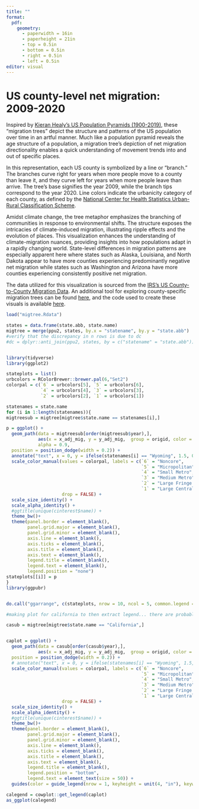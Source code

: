```yaml
---
title: ""
format:
  pdf: 
    geometry: 
      - paperwidth = 16in
      - paperheight = 21in
      - top = 0.5in
      - bottom = 0.5in
      - right = 0.5in
      - left = 0.5in
editor: visual
---
```


# US county-level net migration: 2009-2020

Inspired by [Kieran Healy's US Population Pyramids (1900-2019)](https://kieranhealy.org/prints/pop-pyramids/), these "migration trees" depict the structure and patterns of the US population over time in an artful manner. Much like a population pyramid reveals the age structure of a population, a migration tree's depiction of net migration directionality enables a quick understanding of movement trends into and out of specific places.

In this representation, each US county is symbolized by a line or "branch." The branches curve right for years when more people move to a county than leave it, and they curve left for years when more people leave than arrive. The tree's base signifies the year 2009, while the branch tips correspond to the year 2020. Line colors indicate the urbanicity category of each county, as defined by the [National Center for Health Statistics Urban-Rural Classification Scheme](https://www.cdc.gov/nchs/data_access/urban_rural.htm).

Amidst climate change, the tree metaphor emphasizes the branching of communities in response to environmental shifts. The structure exposes the intricacies of climate-induced migration, illustrating ripple effects and the evolution of places. This visualization enhances the understanding of climate-migration nuances, providing insights into how populations adapt in a rapidly changing world. State-level differences in migration patterns are especially apparent here where states such as Alaska, Louisiana, and North Dakota appear to have more counties experiencing predominantly negative net migration while states such as Washington and Arizona have more counties experiencing consistently positive net migration.

The data utilized for this visualization is sourced from the [IRS's US County-to-County Migration Data](https://www.irs.gov/statistics/soi-tax-stats-migration-data). An additional tool for exploring county-specific migration trees can be found [here](https://hannaheow.shinyapps.io/migration_treeviz/), and the code used to create these visuals is available [here](https://github.com/hannaheow/migration_treeviz).

```r

load("migtree.Rdata")

states = data.frame(state.abb, state.name)
migtree = merge(ppu2, states, by.x = "statename", by.y = "state.abb")
#verify that the discrepancy in n rows is due to dc 
#dc = dplyr::anti_join(ppu2, states, by = c("statename" = "state.abb"))


library(tidyverse)
library(ggplot2)

stateplots = list()
urbcolors = RColorBrewer::brewer.pal(6,"Set2")
colorpal = c(`6` = urbcolors[5], `5` = urbcolors[6], 
             `4` = urbcolors[4], `3` = urbcolors[3],
             `2` = urbcolors[2], `1` = urbcolors[1])

statenames = state.name
for (i in 1:length(statenames)){
migtreesub = migtree[migtree$state.name == statenames[i],]

p = ggplot() + 
  geom_path(data = migtreesub[order(migtreesub$year),],
            aes(x = x_adj_mig, y = y_adj_mig,  group = origid, color = as.factor(urbcode)),
            alpha = 0.9,  
  position = position_dodge(width = 0.2)) +
  annotate("text", x = 0, y = ifelse(statenames[i] == "Wyoming", 1.5, 0), label = unique(migtreesub$state.name), size = 30)+
  scale_color_manual(values = colorpal, labels = c(`6` = "Noncore", 
                                                   `5` = "Micropolitan", 
                                                   `4` = "Small Metro", 
                                                   `3` = "Medium Metro", 
                                                   `2` = "Large Fringe Metro", 
                                                   `1` = "Large Central Metro"), 
                     drop = FALSE) + 
  scale_size_identity() +
  scale_alpha_identity() + 
  #ggtitle(unique(cinterest$name)) + 
  theme_bw()+
  theme(panel.border = element_blank(), 
        panel.grid.major = element_blank(),
        panel.grid.minor = element_blank(),
        axis.line = element_blank(),
        axis.ticks = element_blank(),
        axis.title = element_blank(),
        axis.text = element_blank(), 
        legend.title = element_blank(),
        legend.text = element_blank(),
        legend.position = "none") 
stateplots[[i]] = p 
}
library(ggpubr)


do.call("ggarrange", c(stateplots, nrow = 10, ncol = 5, common.legend = FALSE))
```

```r
#making plot for california to then extract legend... there are probably more efficient ways to do this, but this is simple and works 

casub = migtree[migtree$state.name == "California",]


caplot = ggplot() + 
  geom_path(data = casub[order(casub$year),],
            aes(x = x_adj_mig, y = y_adj_mig,  group = origid, color = as.factor(urbcode)),  
  position = position_dodge(width = 0.2)) +
  # annotate("text", x = 0, y = ifelse(statenames[i] == "Wyoming", 1.5, 0), label = unique(migtreesub$state.name), size = 30)+
  scale_color_manual(values = colorpal, labels = c(`6` = "Noncore", 
                                                   `5` = "Micropolitan", 
                                                   `4` = "Small Metro", 
                                                   `3` = "Medium Metro", 
                                                   `2` = "Large Fringe Metro", 
                                                   `1` = "Large Central Metro"), 
                     drop = FALSE) + 
  scale_size_identity() +
  scale_alpha_identity() + 
  #ggtitle(unique(cinterest$name)) + 
  theme_bw()+
  theme(panel.border = element_blank(), 
        panel.grid.major = element_blank(),
        panel.grid.minor = element_blank(),
        axis.line = element_blank(),
        axis.ticks = element_blank(),
        axis.title = element_blank(),
        axis.text = element_blank(), 
        legend.title = element_blank(),
        legend.position = "bottom",
        legend.text = element_text(size = 50)) + 
  guides(color = guide_legend(nrow = 1, keyheight = unit(4, "in"), keywidth = unit(3, "in")))

calegend = cowplot::get_legend(caplot)
as_ggplot(calegend)
```
